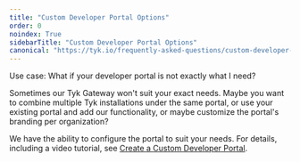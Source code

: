 ```yaml
---
title: "Custom Developer Portal Options"
order: 0
noindex: True
sidebarTitle: "Custom Developer Portal Options"
canonical: "https://tyk.io/frequently-asked-questions/custom-developer-portal-options"
---
```



<LegacyClassicPortalApi/>

Use case: What if your developer portal is not exactly what I need?

Sometimes our Tyk Gateway won't suit your exact needs.  Maybe you want to combine multiple Tyk installations under the same portal, or use your existing portal and add our functionality, or maybe customize the portal's branding per organization?

We have the ability to configure the portal to suit your needs. For details, including a video tutorial, see [Create a Custom Developer Portal](/nightly/tyk-developer-portal/tyk-portal-classic/customise/custom-developer-portal).
